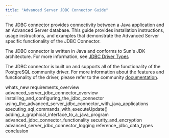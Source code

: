 ```yaml
---
title: "Advanced Server JDBC Connector Guide"
---
```


The JDBC connector provides connectivity between a Java application and an Advanced Server database. This guide provides installation instructions, usage instructions, and examples that demonstrate the Advanced Server specific functionality of the JDBC Connector.

The JDBC connector is written in Java and conforms to Sun's JDK architecture. For more information, see [JDBC Driver Types](42.2.9.1/#jdbc_driver_types)

The JDBC connector is built on and supports all of the functionality of the PostgreSQL community driver. For more information about the features and functionality of the driver, please refer to the community [documentation](https://jdbc.postgresql.org/documentation/head/index.html).

<div class="toctree" data-maxdepth="3">

whats_new requirements_overview advanced_server_jdbc_connector_overview installing_and_configuring_the_jdbc_connector using_the_advanced_server_jdbc_connector_with_java_applications executing_sql_commands_with_executeUpdate() adding_a_graphical_interface_to_a_java_program advanced_jdbc_connector_functionality security_and_encryption advanced_server_jdbc_connector_logging reference_jdbc_data_types conclusion

</div>
